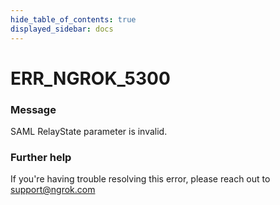 ```yaml
---
hide_table_of_contents: true
displayed_sidebar: docs
---
```



# ERR_NGROK_5300

### Message
SAML RelayState parameter is invalid.

<ErrorDetails error='err_ngrok_5300' />


### Further help
If you're having trouble resolving this error, please reach out to [support@ngrok.com](mailto:support@ngrok.com?subject=Help%20with%20ERR_NGROK_5300)

